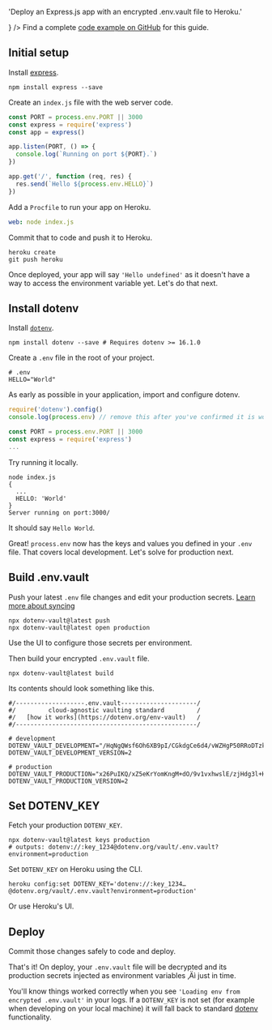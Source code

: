 
  'Deploy an Express.js app with an encrypted .env.vault file to Heroku.'

<FrameworksBreadcrumb framework='Express.js' url='/docs/frameworks/express' />
<GuideHeading
  h1={title}
  lead={description}
  icon={
    <>
      <ExpressIcon className="h-9 w-9 text-[#000000] dark:invert"/>
      <HerokuIcon className="h-9 w-9 text-[#430098]"/>
    </>
  } />

<Note>
  Find a complete <a href="https://github.com/dotenv-org/examples/tree/master/express/heroku">code example on GitHub</a> for this guide.
</Note>

## Initial setup

Install [express](https://github.com/expressjs/express).

```
npm install express --save
```

Create an `index.js` file with the web server code.

```js {{ title: 'index.js' }}
const PORT = process.env.PORT || 3000
const express = require('express')
const app = express()

app.listen(PORT, () => {
  console.log(`Running on port ${PORT}.`)
})

app.get('/', function (req, res) {
  res.send(`Hello ${process.env.HELLO}`)
})
```

Add a `Procfile` to run your app on Heroku.

```yaml {{ title: 'Procfile' }}
web: node index.js
```

Commit that to code and push it to Heroku.

```shell
heroku create
git push heroku
```

Once deployed, your app will say `'Hello undefined'` as it doesn't have a way to access the environment variable yet. Let's do that next.

<ScreenshotBrowser url="/assets/img/docs/hello-undefined.png" www="yourapp.herokuapp.com" />

## Install dotenv

Install [`dotenv`](https://github.com/motdotla/dotenv).

```shell
npm install dotenv --save # Requires dotenv >= 16.1.0
```

Create a `.env` file in the root of your project.

```shell {{ title: '.env' }}
# .env
HELLO="World"
```

As early as possible in your application, import and configure dotenv.

```js {{ title: 'index.js' }}
require('dotenv').config()
console.log(process.env) // remove this after you've confirmed it is working

const PORT = process.env.PORT || 3000
const express = require('express')
...
```

Try running it locally.

```shell
node index.js
{
  ...
  HELLO: 'World'
}
Server running on port:3000/
```

It should say `Hello World`.

<ScreenshotBrowser url='/assets/img/docs/nextjs-hello-world.png' />


Great! `process.env` now has the keys and values you defined in your `.env` file. That covers local development. Let's solve for production next.

## Build .env.vault

Push your latest `.env` file changes and edit your production secrets. [Learn more about syncing](/docs/tutorials/sync)

```shell
npx dotenv-vault@latest push
npx dotenv-vault@latest open production
```

Use the UI to configure those secrets per environment.

<ScreenshotBrowser url="/assets/img/docs/edit-production-value.gif" www="www.dotenv.org" />

Then build your encrypted `.env.vault` file.

```shell
npx dotenv-vault@latest build
```

Its contents should look something like this.

```shell {{ title: '.env.vault' }}
#/-------------------.env.vault---------------------/
#/         cloud-agnostic vaulting standard         /
#/   [how it works](https://dotenv.org/env-vault)   /
#/--------------------------------------------------/

# development
DOTENV_VAULT_DEVELOPMENT="/HqNgQWsf6Oh6XB9pI/CGkdgCe6d4/vWZHgP50RRoDTzkzPQk/xOaQs="
DOTENV_VAULT_DEVELOPMENT_VERSION=2

# production
DOTENV_VAULT_PRODUCTION="x26PuIKQ/xZ5eKrYomKngM+dO/9v1vxhwslE/zjHdg3l+H6q6PheB5GVDVIbZg=="
DOTENV_VAULT_PRODUCTION_VERSION=2
```

## Set DOTENV_KEY

Fetch your production `DOTENV_KEY`.

```shell
npx dotenv-vault@latest keys production
# outputs: dotenv://:key_1234@dotenv.org/vault/.env.vault?environment=production
```

Set `DOTENV_KEY` on Heroku using the CLI.

```shell
heroku config:set DOTENV_KEY='dotenv://:key_1234…@dotenv.org/vault/.env.vault?environment=production'
```

Or use Heroku's UI.

<ScreenshotBrowser url="/assets/img/docs/heroku-config-vars.png" www="www.heroku.com" />

## Deploy

Commit those changes safely to code and deploy.

That's it! On deploy, your `.env.vault` file will be decrypted and its production secrets injected as environment variables ‚Äì just in time.

You'll know things worked correctly when you see `'Loading env from encrypted .env.vault'` in your logs. If a `DOTENV_KEY` is not set (for example when developing on your local machine) it will fall back to standard [dotenv](https://github.com/motdotla/dotenv) functionality.

<ScreenshotBrowser url="/assets/img/docs/heroku-logs-vault.png" www="heroku logs --tail" />

<WellDone/>

